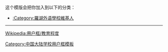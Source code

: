 {{Userbox
  |id = <span lang="zh" style="font-family: 微软雅黑,宋体; ">羅湖外語</span>
  |id-s = 12
  |id-c = white
  |id-fc = blue
  |info = 這個維基人是'''[[羅湖外語學校|<span style="color:yellow;">羅湖外語學校</span>]]'''的校友、學生或教職人員。
  |info-c = blue
  |info-s = 10
  |info-fc = white
  |border-c = blue
  |border-s = 2
}}
<includeonly>[[Category:羅湖外语學校維基人|{{PAGENAME}}]]</includeonly>
<noinclude>
<div style="clear:both">
这个模版会把你加入到以下的分类：
*[[:Category:羅湖外语學校維基人]]
----
[[Wikipedia:用户框/教育程度]]</div>
{{UF-hcard-part}}
[[Category:中国大陆学校用户框模板]]
</noinclude>